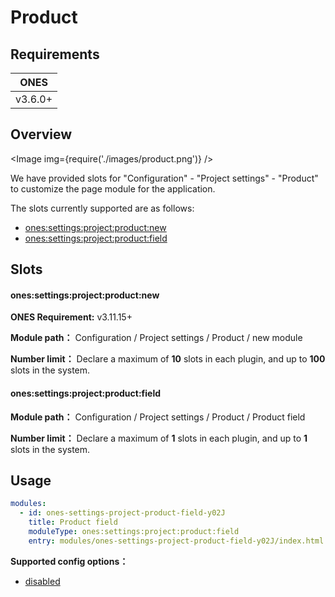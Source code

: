 # Product

## Requirements

|  ONES   |
| :-----: |
| v3.6.0+ |

## Overview

<Image img={require('./images/product.png')} />

We have provided slots for "Configuration" - "Project settings" - "Product" to customize the page module for the application.

The slots currently supported are as follows:

- [ones:settings:project:product:new](#onessettingsprojectproductnew)
- [ones:settings:project:product:field](#onessettingsprojectproductfield)

## Slots

#### ones:settings:project:product:new

**ONES Requirement:** v3.11.15+

**Module path：** Configuration / Project settings / Product / new module

**Number limit：** Declare a maximum of **10** slots in each plugin, and up to **100** slots in the system.

#### ones:settings:project:product:field

**Module path：** Configuration / Project settings / Product / Product field

**Number limit：** Declare a maximum of **1** slots in each plugin, and up to **1** slots in the system.

## Usage

```yaml
modules:
  - id: ones-settings-project-product-field-y02J
    title: Product field
    moduleType: ones:settings:project:product:field
    entry: modules/ones-settings-project-product-field-y02J/index.html
```

**Supported config options：**

- [disabled](../../../../../../reference/config/plugin.yaml#disabled)
